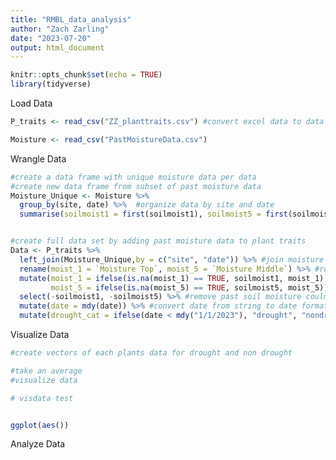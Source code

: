 ```yaml
---
title: "RMBL_data_analysis"
author: "Zach Zarling"
date: "2023-07-20"
output: html_document
---
```


```r
knitr::opts_chunk$set(echo = TRUE)
library(tidyverse)
```

Load Data

```r
P_traits <- read_csv("ZZ_planttraits.csv") #convert excel data to data frame

Moisture <- read_csv("PastMoistureData.csv")

```

Wrangle Data

```r
#create a data frame with unique moisture data per data
#create new data frame from subset of past moisture data
Moisture_Unique <- Moisture %>% 
  group_by(site, date) %>%  #organize data by site and date
  summarise(soilmoist1 = first(soilmoist1), soilmoist5 = first(soilmoist5)) #extract the first moisture data point from days with multiple entires


#create full data set by adding past moisture data to plant traits
Data <- P_traits %>% 
  left_join(Moisture_Unique,by = c("site", "date")) %>% #join moisture data to rows with the same date and site
  rename(moist_1 = `Moisture Top`, moist_5 = `Moisture Middle`) %>% #rename column names for coding simplicity
  mutate(moist_1 = ifelse(is.na(moist_1) == TRUE, soilmoist1, moist_1), #add soil moisture data to rows lacking moisture data
         moist_5 = ifelse(is.na(moist_5) == TRUE, soilmoist5, moist_5)) %>%
  select(-soilmoist1, -soilmoist5) %>% #remove past soil moisture coulmns from data
  mutate(date = mdy(date)) %>% #convert date from string to date format
  mutate(drought_cat = ifelse(date < mdy("1/1/2023"), "drought", "nondrought")) #create new variable for drought and non drought years and assign drought to pre 2023 years
```

Visualize Data

```r

#create vectors of each plants data for drought and non drought

#take an average
#visualize data

# visdata test


ggplot(aes())
```

Analyze Data
